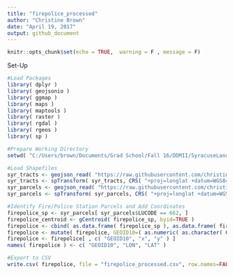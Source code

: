 ```yaml
---
title: "firepolice_processed"
author: "Christine Brown"
date: "April 19, 2017"
output: github_document
---
```


```r
knitr::opts_chunk$set(echo = TRUE,  warning = F , message = F)
```

Set-Up
```r
#Load Packages
library( dplyr )
library( geojsonio )
library( ggmap )
library( maps )
library( maptools )
library( raster )
library( rgdal )
library( rgeos )
library( sp )

#Prepare Working Directory
setwd( "C:/Users/brown/Documents/Grad School/Fall 16/DDMII/SyracuseLandBank/DATA/PROCESSED_DATA" )

```


```r

#Load Shapefiles
syr_tracts <- geojson_read( "https://raw.githubusercontent.com/christine-brown/SyracuseLandBank/master/SHAPEFILES/SYRCensusTracts.geojson", method="local", what="sp" )
syr_tracts <- spTransform( syr_tracts, CRS( "+proj=longlat +datum=WGS84" ) )
syr_parcels <- geojson_read( "https://raw.githubusercontent.com/christine-brown/SyracuseLandBank/master/SHAPEFILES/syr_parcels.geojson", method="local", what="sp" )
syr_parcels <- spTransform( syr_parcels, CRS( "+proj=longlat +datum=WGS84" ) )

#Identify Fire/Police Station Parcels and Add Coordinates
firepolice_sp <- syr_parcels[ syr_parcels$LUCODE == 662, ]
firepolice_centroid <- gCentroid( firepolice_sp, byid=TRUE )
firepolice <- cbind( as.data.frame( firepolice_sp ), as.data.frame( firepolice_centroid ) )
firepolice <- mutate( firepolice, GEOID10=( as.numeric( as.character( CensusTrac ) ) )*100+36067000000 )
firepolice <- firepolice[ , c( "GEOID10", "x", "y" ) ]
names( firepolice ) <- c( "GEOID10", "LON", "LAT" )

#Export to CSV
write.csv( firepolice, file = "firepolice_processed.csv", row.names=FALSE )
```